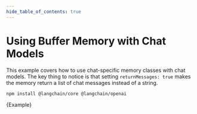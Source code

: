 ```yaml
---
hide_table_of_contents: true
---
```



# Using Buffer Memory with Chat Models

This example covers how to use chat-specific memory classes with chat models.
The key thing to notice is that setting `returnMessages: true` makes the memory return a list of chat messages instead of a string.


<IntegrationInstallTooltip></IntegrationInstallTooltip>

```bash npm2yarn
npm install @langchain/core @langchain/openai
```

<CodeBlock language="typescript">{Example}</CodeBlock>
